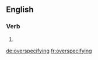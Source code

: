 ==English==

===Verb===
{{head|en}}

# {{present participle of|overspecify|lang=en}}

[[de:overspecifying]]
[[fr:overspecifying]]